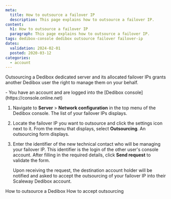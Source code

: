 ```yaml
---
meta:
  title: How to outsource a failover IP 
  description: This page explains how to outsource a failover IP.
content:
  h1: How to outsource a failover IP 
  paragraph: This page explains how to outsource a failover IP.
tags: dedibox-console dedibox outsource failover failover-ip
dates:
  validation: 2024-02-01
  posted: 2020-03-12
categories:
  - account
---
```


Outsourcing a Dedibox dedicated server and its allocated failover IPs grants another Dedibox user the right to manage them on your behalf.

<Message type="requirement">
  - You have an account and are logged into the [Dedibox console](https://console.online.net) 
</Message>

1. Navigate to **Server** > **Network configuration** in the top menu of the Dedibox console. The list of your failover IPs displays.
2. Locate the failover IP you want to outsource and click the settings icon next to it. From the menu that displays, select **Outsourcing**. An outsourcing form displays.
3. Enter the identifier of the new technical contact who will be managing your failover IP. This identifier is the login of the other user's console account. After filling in the required details, click **Send request** to validate the form.

    Upon receiving the request, the destination account holder will be notified and asked to accept the outsourcing of your failover IP into their Scaleway Dedibox account.


<Navigation title="See also">
  <PreviousButton to="/dedibox-console/account/how-to/outsource-dedibox/">How to outsource a Dedibox</PreviousButton>
  <NextButton to="/dedibox-console/account/how-to/accept-outsourcing/">How to accept outsourcing</NextButton>
</Navigation>
